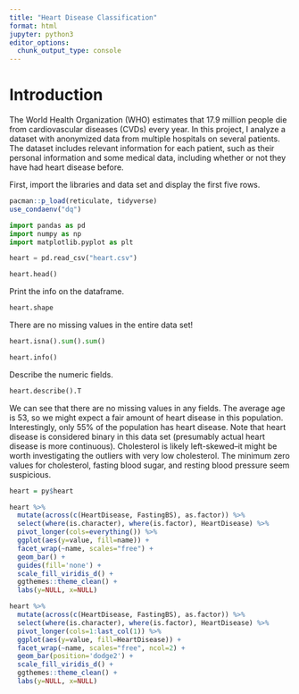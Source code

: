 ```yaml
---
title: "Heart Disease Classification"
format: html
jupyter: python3
editor_options: 
  chunk_output_type: console
---
```


Introduction
===

The World Health Organization (WHO) estimates that 17.9 million people die from cardiovascular diseases (CVDs) every year. In this project, I analyze a dataset with anonymized data from multiple hospitals on several patients. The dataset includes relevant information for each patient, such as their personal information and some medical data, including whether or not they have had heart disease before.

First, import the libraries and data set and display the first five rows.

```r
pacman::p_load(reticulate, tidyverse)
use_condaenv("dq")
```


```python
import pandas as pd
import numpy as np
import matplotlib.pyplot as plt

heart = pd.read_csv("heart.csv")

heart.head()
```

Print the info on the dataframe.

```python
heart.shape
```

There are no missing values in the entire data set!

```python
heart.isna().sum().sum()
```


```python
heart.info()
```

Describe the numeric fields.

```python
heart.describe().T
```

We can see that there are no missing values in any fields. The average age is 53, so we might expect a fair amount of heart disease in this population. Interestingly, only 55% of the population has heart disease. Note that heart disease is considered binary in this data set (presumably actual heart disease is more continuous). Cholesterol is likely left-skewed--it might be worth investigating the outliers with very low cholesterol. The minimum zero values for cholesterol, fasting blood sugar, and resting blood pressure seem suspicious.

```r
heart = py$heart

heart %>%
  mutate(across(c(HeartDisease, FastingBS), as.factor)) %>%
  select(where(is.character), where(is.factor), HeartDisease) %>%
  pivot_longer(cols=everything()) %>%
  ggplot(aes(y=value, fill=name)) +
  facet_wrap(~name, scales="free") +
  geom_bar() +
  guides(fill='none') +
  scale_fill_viridis_d() +
  ggthemes::theme_clean() + 
  labs(y=NULL, x=NULL)
```

```r
heart %>%
  mutate(across(c(HeartDisease, FastingBS), as.factor)) %>%
  select(where(is.character), where(is.factor), HeartDisease) %>%
  pivot_longer(cols=1:last_col(1)) %>%
  ggplot(aes(y=value, fill=HeartDisease)) +
  facet_wrap(~name, scales="free", ncol=2) +
  geom_bar(position='dodge2') +
  scale_fill_viridis_d() +
  ggthemes::theme_clean() +
  labs(y=NULL, x=NULL)
```

```python

```

